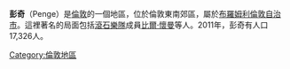 {{infobox UK place
|static_image_name        = Watermans Square, High Street, Penge - geograph.org.uk - 494709.jpg
|static_image_caption     = 
|country =                  英格蘭
|region=                    倫敦
|official_name=             Penge
|london_borough=            Bromley
|post_town=                 LONDON
|postcode_area=             SE
|postcode_district=         SE20
|dial_code=                 020
|os_grid_reference=         TQ345705
|latitude=                  51.4174
|longitude=                 -0.0648
| charingX_distance_mi     = 7.1
| charingX_direction       = NNW
|constituency_westminster= [[西劉易舍姆和彭奇_(英國國會選區)|西劉易舍姆和彭奇]]
}}
'''彭奇'''（Penge）是[[倫敦|倫敦]]的一個地區，位於倫敦東南郊區，屬於[[布羅姆利倫敦自治市|布羅姆利倫敦自治市]]。這裡著名的局面包括[[滾石樂隊|滾石樂隊]]成員[[比爾·懷曼|比爾·懷曼]]等人。2011年，彭奇有人口17,326人。

[[Category:倫敦地區|Category:倫敦地區]]